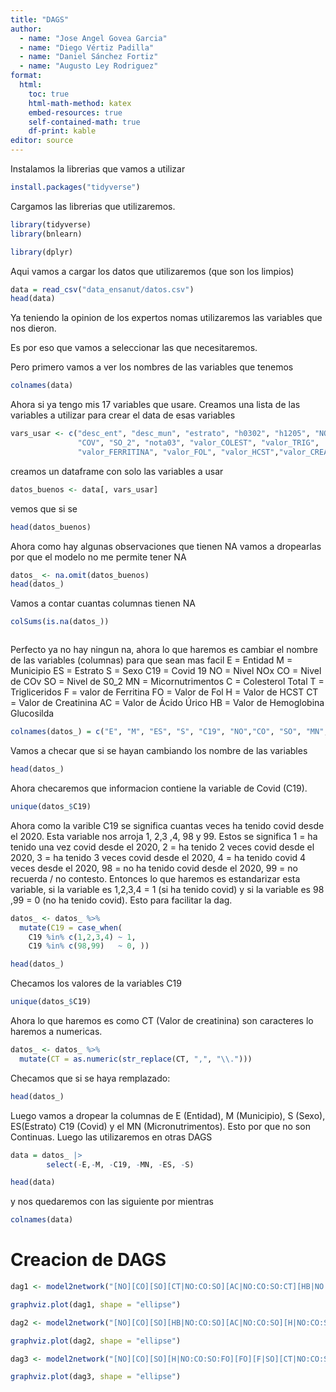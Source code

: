 ```yaml
---
title: "DAGS"
author: 
  - name: "Jose Angel Govea Garcia"
  - name: "Diego Vértiz Padilla"
  - name: "Daniel Sánchez Fortiz"
  - name: "Augusto Ley Rodriguez"
format:
  html:
    toc: true
    html-math-method: katex
    embed-resources: true
    self-contained-math: true
    df-print: kable
editor: source 
---
```

Instalamos la librerias que vamos a utilizar
```r
install.packages("tidyverse")

```
Cargamos las librerias que utilizaremos.
```r
library(tidyverse)
library(bnlearn)
```
```r
library(dplyr)
```

Aqui vamos a cargar los datos que utilizaremos (que son los limpios)

```r
data = read_csv("data_ensanut/datos.csv")
head(data)
```
Ya teniendo la opinion de los expertos nomas utilizaremos las variables que nos dieron. 

Es por eso que vamos a seleccionar las que necesitaremos. 

Pero primero vamos a ver los nombres de las variables que tenemos

```r
colnames(data)


```
Ahora si ya tengo mis 17 variables que usare. Creamos una lista de las variables a utilizar para crear el data de esas variables
```r
vars_usar <- c("desc_ent", "desc_mun", "estrato", "h0302", "h1205", "NOx",
               "COV", "SO_2", "nota03", "valor_COLEST", "valor_TRIG",
               "valor_FERRITINA", "valor_FOL", "valor_HCST","valor_CREAT", "valor_AC_URICO", "valor_HB1AC")
```

creamos un dataframe con solo las variables a usar
```r
datos_buenos <- data[, vars_usar]
```

vemos que si se

```r
head(datos_buenos)
```

Ahora como hay algunas observaciones que tienen NA vamos a dropearlas por que el modelo no me permite tener NA

```r

datos_ <- na.omit(datos_buenos)
head(datos_)

```

Vamos a contar cuantas columnas tienen NA

```r
colSums(is.na(datos_))



```
Perfecto ya no hay ningun na, ahora lo que haremos es cambiar el nombre de las variables (columnas) para que sean mas facil
E = Entidad
M = Municipio
ES = Estrato
S =  Sexo
C19 = Covid 19
NO = Nivel NOx
CO = Nivel de COv
SO = Nivel de S0_2
MN = Micornutrimentos
C = Colesterol Total
T = Trigliceridos
F = valor de Ferritina
FO = Valor de Fol
H = Valor de HCST
CT = Valor de Creatinina
AC = Valor de Ácido Úrico
HB = Valor de Hemoglobina Glucosilda
```r
colnames(datos_) = c("E", "M", "ES", "S", "C19", "NO","CO", "SO", "MN", "C", "T", "F", "FO", "H", "CT", "AC", "HB")

```

Vamos a checar que si se hayan cambiando los nombre de las variables

```r
head(datos_)
```

Ahora checaremos que informacion contiene la variable de Covid (C19).

```r
unique(datos_$C19)
```

Ahora como la varible C19 se significa cuantas veces ha tenido covid desde el 2020. Esta variable nos arroja 1, 2,3 ,4, 98 y 99. Estos se significa 1 = ha tenido una vez covid desde el 2020, 2 = ha tenido 2 veces covid desde el 2020, 3 = ha tenido 3 veces covid desde el 2020, 4 = ha tenido covid 4 veces desde el 2020, 98 = no ha tenido covid desde el 2020, 99 = no recuerda / no contesto.
Entonces lo que haremos es estandarizar esta variable, si la variable es 1,2,3,4 = 1 (si ha tenido covid) y si la variable es 98 ,99 = 0 (no ha tenido covid). Esto para facilitar la dag.

```r
datos_ <- datos_ %>%
  mutate(C19 = case_when(
    C19 %in% c(1,2,3,4) ~ 1,   
    C19 %in% c(98,99)   ~ 0, ))

```

```r
head(datos_)
```

Checamos los valores de la variables C19

```r
unique(datos_$C19)
```
Ahora lo que haremos es como CT (Valor de creatinina) son caracteres lo haremos a numericas. 

```r
datos_ <- datos_ %>%
  mutate(CT = as.numeric(str_replace(CT, ",", "\\.")))
```

Checamos que si se haya remplazado:

```r
head(datos_)
```


Luego vamos a dropear la columnas de E (Entidad), M (Municipio), S (Sexo), ES(Estrato) C19 (Covid) y el MN (Micronutrimentos). Esto por que no son Continuas. Luego las utilizaremos en otras DAGS 
```r

data = datos_ |>
        select(-E,-M, -C19, -MN, -ES, -S)

```

```r
head(data)
```

y nos quedaremos con las siguiente por mientras

```r
colnames(data)
```

# Creacion de DAGS

```r
dag1 <- model2network("[NO][CO][SO][CT|NO:CO:SO][AC|NO:CO:SO:CT][HB|NO:SO][F|NO:CO:SO:HB][P|HB:AC][T|HB:AC:F][C|HB:AC:F][FO][H|NO:CO:SO:FO]")

```

```r
graphviz.plot(dag1, shape = "ellipse")
```


```r
dag2 <- model2network("[NO][CO][SO][HB|NO:CO:SO][AC|NO:CO:SO][H|NO:CO:SO:FO][FO][F|CT][CT|NO:SO][T|HB:AC][C|HB:AC]")


```


```r
graphviz.plot(dag2, shape = "ellipse")

```

```r
dag3 <- model2network("[NO][CO][SO][H|NO:CO:SO:FO][FO][F|SO][CT|NO:CO:SO][AC|H:CT][HB|NO:SO][T|HB:AC][C|HB:AC]")
```

```r
graphviz.plot(dag3, shape = "ellipse")
```


